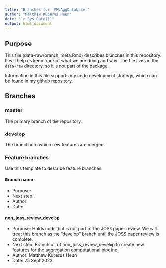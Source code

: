 ```yaml
---
title: "Branches for `PFUAggDatabase`"
author: "Matthew Kuperus Heun"
date: "`r Sys.Date()`"
output: html_document
---
```



## Purpose

This file (data-raw/branch_meta.Rmd) describes branches in this repository.
It will help us keep track of what we are doing and why.
The file lives in the `data-raw` directory, so it is not part of the package.

Information in this file supports my code development strategy,
which can be found in my
[github repository](https://github.com/MatthewHeun/DevelopmentStrategies).


## Branches

### master

The primary branch of the repository.

### develop

The branch into which new features are merged.

### Feature branches

Use this template to describe feature branches.

#### Branch name

* Purpose:
* Next step:
* Author:
* Date:



#### non_joss_review_develop

* Purpose: Holds code that is not part of the JOSS paper review.
           We will treat this branch as the "develop" branch
           until the JOSS paper review is complete.
* Next step: Branch off of non_joss_review_develop to create 
             new features for the aggregation computational pipeline. 
* Author: Matthew Kuperus Heun
* Date: 25 Sept 2023


